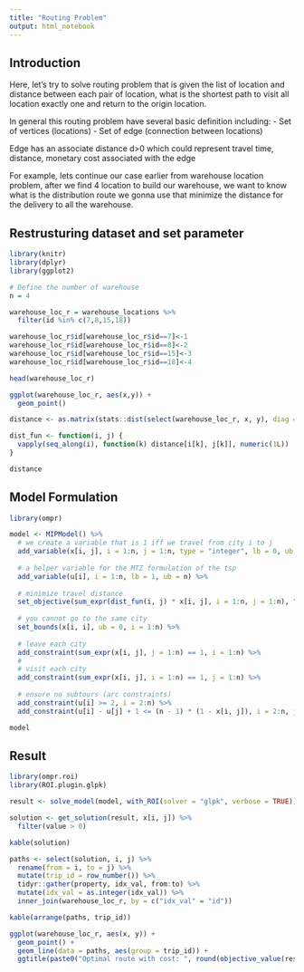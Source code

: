 ```yaml
---
title: "Routing Problem"
output: html_notebook
---
```


## Introduction

Here, let's try to solve routing problem that is given the list of location and distance between each pair of location, what is the shortest path to visit all location exactly one and return to the origin location.

In general this routing problem have several basic definition including:
- Set of vertices (locations)
- Set of edge (connection between locations)

Edge has an associate distance d>0 which could represent travel time, distance, monetary cost associated with the edge

For example, lets continue our case earlier from warehouse location problem, after we find 4 location to build our warehouse, we want to know what is the distribution route we gonna use that minimize the distance for the delivery to all the warehouse.


## Restrusturing dataset and set parameter

```r
library(knitr)
library(dplyr)
library(ggplot2)
```

```r
# Define the number of warehouse
n = 4
```

```r
warehouse_loc_r = warehouse_locations %>%
  filter(id %in% c(7,8,15,18))

warehouse_loc_r$id[warehouse_loc_r$id==7]<-1
warehouse_loc_r$id[warehouse_loc_r$id==8]<-2
warehouse_loc_r$id[warehouse_loc_r$id==15]<-3
warehouse_loc_r$id[warehouse_loc_r$id==18]<-4

head(warehouse_loc_r)
```

```r
ggplot(warehouse_loc_r, aes(x,y)) +
  geom_point()
```

```r
distance <- as.matrix(stats::dist(select(warehouse_loc_r, x, y), diag = TRUE, upper = TRUE))

dist_fun <- function(i, j) {
  vapply(seq_along(i), function(k) distance[i[k], j[k]], numeric(1L))
}

distance
```

## Model Formulation

```r
library(ompr)
```

```r
model <- MIPModel() %>%
  # we create a variable that is 1 iff we travel from city i to j
  add_variable(x[i, j], i = 1:n, j = 1:n, type = "integer", lb = 0, ub = 1) %>%
  
  # a helper variable for the MTZ formulation of the tsp
  add_variable(u[i], i = 1:n, lb = 1, ub = n) %>% 
  
  # minimize travel distance
  set_objective(sum_expr(dist_fun(i, j) * x[i, j], i = 1:n, j = 1:n), "min") %>%
  
  # you cannot go to the same city
  set_bounds(x[i, i], ub = 0, i = 1:n) %>%
  
  # leave each city
  add_constraint(sum_expr(x[i, j], j = 1:n) == 1, i = 1:n) %>%
  #
  # visit each city
  add_constraint(sum_expr(x[i, j], i = 1:n) == 1, j = 1:n) %>%
  
  # ensure no subtours (arc constraints)
  add_constraint(u[i] >= 2, i = 2:n) %>% 
  add_constraint(u[i] - u[j] + 1 <= (n - 1) * (1 - x[i, j]), i = 2:n, j = 2:n)

model
```

## Result

```r
library(ompr.roi)
library(ROI.plugin.glpk)
```

```r
result <- solve_model(model, with_ROI(solver = "glpk", verbose = TRUE))
```

```r
solution <- get_solution(result, x[i, j]) %>% 
  filter(value > 0) 

kable(solution)
```

```r
paths <- select(solution, i, j) %>% 
  rename(from = i, to = j) %>% 
  mutate(trip_id = row_number()) %>% 
  tidyr::gather(property, idx_val, from:to) %>% 
  mutate(idx_val = as.integer(idx_val)) %>% 
  inner_join(warehouse_loc_r, by = c("idx_val" = "id"))

kable(arrange(paths, trip_id))
```


```r
ggplot(warehouse_loc_r, aes(x, y)) + 
  geom_point() + 
  geom_line(data = paths, aes(group = trip_id)) + 
  ggtitle(paste0("Optimal route with cost: ", round(objective_value(result), 2)))
```


